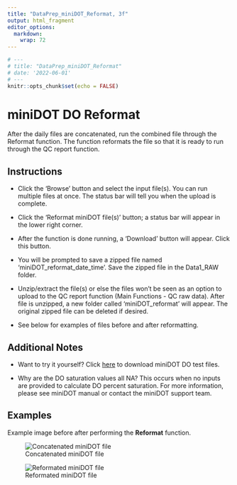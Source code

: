 ```yaml
---
title: "DataPrep_miniDOT_Reformat, 3f"
output: html_fragment
editor_options: 
  markdown: 
    wrap: 72
---
```


```r
# ---
# title: "DataPrep_miniDOT_Reformat"
# date: '2022-06-01'
# ---
knitr::opts_chunk$set(echo = FALSE)
```

# miniDOT DO Reformat

After the daily files are concatenated, run the combined file through
the Reformat function. The function reformats the file so that it is
ready to run through the QC report function.

## Instructions

-   Click the 'Browse' button and select the input file(s). You can run
    multiple files at once. The status bar will tell you when the upload
    is complete.

-   Click the 'Reformat miniDOT file(s)' button; a status bar will
    appear in the lower right corner.

-   After the function is done running, a 'Download' button will appear.
    Click this button.

-   You will be prompted to save a zipped file named
    'miniDOT_reformat_date_time'. Save the zipped file in the Data1_RAW
    folder.

-   Unzip/extract the file(s) or else the files won't be seen as an
    option to upload to the QC report function (Main Functions - QC raw
    data). After file is unzipped, a new folder called
    'miniDOT_reformat' will appear. The original zipped file can be
    deleted if desired.

-   See below for examples of files before and after reformatting.

## Additional Notes

-   Want to try it yourself? Click [here](TestData_miniDOT.zip) to
    download miniDOT DO test files.

*	Why are the DO saturation values all NA? This occurs when no inputs are 
provided to calculate DO percent saturation.  For more information, please see 
miniDOT manual or contact the miniDOT support team.

## Examples

Example image before after performing the **Reformat** function.

![Concatenated miniDOT file](RMD_Images/miniDOT_2cat.png)


![Reformated miniDOT file](RMD_Images/miniDOT_3reformat.png)

